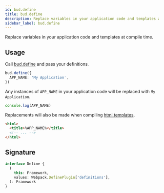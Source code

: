 ```yaml
---
id: bud.define
title: bud.define
description: Replace variables in your application code and templates at compile time.
sidebar_label: bud.define
---
```



Replace variables in your application code and templates at compile time.

## Usage

Call [bud.define](/docs/bud.define) and pass your definitions.

```ts title='bud.config.js'
bud.define({
  APP_NAME: 'My Application',
})
```

Any instances of `APP_NAME` in your application code will be replaced with `My Application`.

```ts title='src/app.js'
console.log(APP_NAME) 
```

Replacements will also be made when compiling [html templates](/docs/bud.template).

```html title='public/index.html'
<html>
  <title>%APP_NAME%</title>
  <!-- ... -->
</html>
```

## Signature

```ts title='@roots/bud-api/types/repository/index.d.ts'
interface Define {
  (
    this: Framework,
    values: Webpack.DefinePlugin['definitions'],
  ): Framework
}
```
